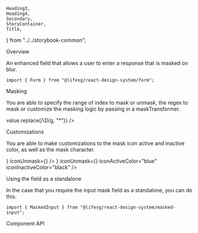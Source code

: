     Heading3,
    Heading4,
    Secondary,
    StoryContainer,
    Title,
} from "../../storybook-common";

<Meta title="Form/MaskedInput" component={Form.MaskedInput} />

<Title>Form.MaskedInput</Title>

<Secondary>Overview</Secondary>

An enhanced field that allows a user to enter a response that is masked on blur.

```tsx
import { Form } from "@lifesg/react-design-system/form";
```

<Canvas>
    <Story name="Field">
        <StoryContainer>
            <Container>
                <Form.MaskedInput
                    label="This is the mask field with no input"
                    maskRange={[2, 5]}
                />
                <Form.MaskedInput
                    label="This is the mask field with input"
                    value="S1234567D"
                    maskRange={[2, 5]}
                />
                <Form.MaskedInput
                    label="This is the error state"
                    errorMessage="Input is required"
                    maskRange={[2, 5]}
                />
                <Form.MaskedInput
                    label="This is the masking disabled state"
                    maskRange={[2, 5]}
                    value="S1234567D"
                    disableMask={true}
                />
                <Form.MaskedInput
                    label="This is the readonly state with no pre-filled value"
                    maskRange={[2, 5]}
                    readOnly
                />
                <Form.MaskedInput
                    label="This is the readonly state with pre-filled value"
                    value="S1234567D"
                    maskRange={[2, 5]}
                    readOnly
                />
            </Container>
        </StoryContainer>
    </Story>
</Canvas>

<Heading3>Masking</Heading3>

You are able to specify the range of index to mask or unmask, the regex to mask or customize the masking logic by passing in a maskTransformer.

<Canvas>
    <Story name="Masking">
        <StoryContainer>
            <Container>
                <Form.MaskedInput
                    label="Set mask range to [2,5]"
                    value="S1234567D"
                    maskRange={[2, 5]}
                />
                <Form.MaskedInput
                    label="Set mask range to [2,100]"
                    value="S1234567D"
                    maskRange={[2, 100]}
                />
                <Form.MaskedInput
                    label="Set mask range to [100,2] (auto-determines start and end index)"
                    value="S1234567D"
                    maskRange={[100, 2]}
                />
                <Form.MaskedInput
                    label="Set unmask range to [1,4]"
                    value="S1234567D"
                    unmaskRange={[1, 4]}
                />
                <Form.MaskedInput
                    label="Set mask regex to /\D/g"
                    value="S1234567D"
                    maskRegex={/\D/g}
                />
                <Form.MaskedInput
                    label="Set mask transformer that replaces non-digit character with *"
                    value="S1234567D"
                    maskTransformer={(value) => value.replace(/\D/g, "*")}
                />
            </Container>
        </StoryContainer>
    </Story>
</Canvas>

<Heading3>Customizations</Heading3>

You are able to make customizations to the mask icon active and inactive color, as well as the mask character.

<Canvas>
    <Story name="With customizations">
        <StoryContainer>
            <Container>
                <Form.MaskedInput
                    label="Set mask icon inactive color to #2a2b2b"
                    maskRange={[2, 5]}
                    iconInactiveColor="#2a2b2b"
                />
                <Form.MaskedInput
                    label="Set mask icon active color to red"
                    value="S1234567D"
                    maskRange={[2, 5]}
                    iconActiveColor="red"
                />
                <Form.MaskedInput
                    label="Set mask character to '*'"
                    value="S1234567D"
                    maskRange={[2, 5]}
                    maskChar="*"
                />
                <Form.MaskedInput
                    label="Overwrite mask and unmask icon"
                    value="S1234567D"
                    maskRange={[2, 5]}
                    iconMask={<ToggleOffFillIcon />}
                    iconUnmask={<ToggleOffIcon />}
                />
                <Form.MaskedInput
                    label="Overwrite mask and unmask icon and their active and inactive colors"
                    value="S1234567D"
                    maskRange={[2, 5]}
                    iconMask={<ToggleOffFillIcon />}
                    iconUnmask={<ToggleOffIcon />}
                    iconActiveColor="blue"
                    iconInactiveColor="black"
                />
            </Container>
        </StoryContainer>
    </Story>
</Canvas>

<Heading3>Using the field as a standalone</Heading3>

In the case that you require the input mask field as a standalone, you can do this.

```tsx
import { MaskedInput } from "@lifesg/react-design-system/masked-input";
```

<Canvas>
    <Story name="Standalone usage">
        <StoryContainer>
            <Container>
                <MaskedInput value="S1234567D" maskRange={[2, 5]} />
            </Container>
        </StoryContainer>
    </Story>
</Canvas>

<Secondary>Component API</Secondary>

<PropsTable />
